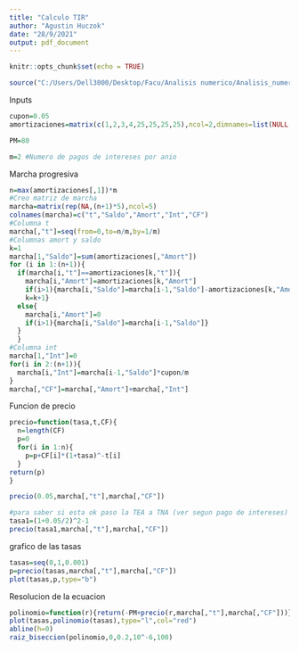 ```yaml
---
title: "Calculo TIR"
author: "Agustin Huczok"
date: "28/9/2021"
output: pdf_document
---
```


```r
knitr::opts_chunk$set(echo = TRUE)
```

```r
source("C:/Users/Dell3000/Desktop/Facu/Analisis numerico/Analisis_numerico_Bacchini/Semana 2/Busqueda_raiz.R")
```



Inputs
```r
cupon=0.05
amortizaciones=matrix(c(1,2,3,4,25,25,25,25),ncol=2,dimnames=list(NULL,c("t","Amort")))

PM=80

m=2 #Numero de pagos de intereses por anio
```

Marcha progresiva
```r
n=max(amortizaciones[,1])*m
#Creo matriz de marcha
marcha=matrix(rep(NA,(n+1)*5),ncol=5)
colnames(marcha)=c("t","Saldo","Amort","Int","CF")
#Columna t
marcha[,"t"]=seq(from=0,to=n/m,by=1/m)
#Columnas amort y saldo
k=1
marcha[1,"Saldo"]=sum(amortizaciones[,"Amort"])
for (i in 1:(n+1)){
  if(marcha[i,"t"]==amortizaciones[k,"t"]){
    marcha[i,"Amort"]=amortizaciones[k,"Amort"]
    if(i>1){marcha[i,"Saldo"]=marcha[i-1,"Saldo"]-amortizaciones[k,"Amort"]}
    k=k+1}
  else{
    marcha[i,"Amort"]=0
    if(i>1){marcha[i,"Saldo"]=marcha[i-1,"Saldo"]}
  }
  }
#Columna int
marcha[1,"Int"]=0
for(i in 2:(n+1)){
  marcha[i,"Int"]=marcha[i-1,"Saldo"]*cupon/m
}
marcha[,"CF"]=marcha[,"Amort"]+marcha[,"Int"]
```

Funcion de precio
```r
precio=function(tasa,t,CF){
  n=length(CF)
  p=0
  for(i in 1:n){
    p=p+CF[i]*(1+tasa)^-t[i]
  }
return(p)
}

precio(0.05,marcha[,"t"],marcha[,"CF"])

#para saber si esta ok paso la TEA a TNA (ver segun pago de intereses)
tasa1=(1+0.05/2)^2-1
precio(tasa1,marcha[,"t"],marcha[,"CF"])
```


grafico de las tasas
```r
tasas=seq(0,1,0.001)
p=precio(tasas,marcha[,"t"],marcha[,"CF"])
plot(tasas,p,type="b")
```

Resolucion de la ecuacion
```r
polinomio=function(r){return(-PM+precio(r,marcha[,"t"],marcha[,"CF"]))}
plot(tasas,polinomio(tasas),type="l",col="red")
abline(h=0)
raiz_biseccion(polinomio,0,0.2,10^-6,100)

```

